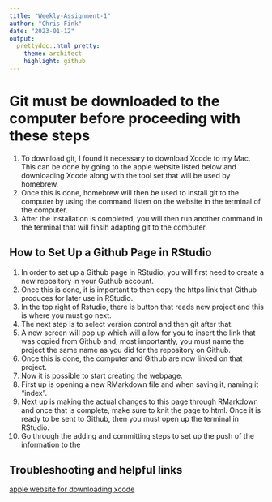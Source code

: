 ```yaml
---
title: "Weekly-Assignment-1"
author: "Chris Fink"
date: "2023-01-12"
output:
  prettydoc::html_pretty:
    theme: architect
    highlight: github
---
```

# Git must be downloaded to the computer before proceeding with these steps  

1. To download git, I found it necessary to download Xcode to my Mac. This can be done by going to the apple website listed below and downloading Xcode along with the tool set that will be used by homebrew.
2. Once this is done, homebrew will then be used to install git to the computer by using the command listen on the website in the terminal of the computer.
3. After the installation is completed, you will then run another command in the terminal that will finsih adapting git to the computer.

## How to Set Up a Github Page in RStudio  

1. In order to set up a Github page in RStudio, you will first need to create a new repository in your Guthub account.
2. Once this is done, it is important to then copy the https link that Github produces for later use in RStudio.
3. In the top right of Rstudio, there is button that reads new project and this is where you must go next.
4. The next step is to select version control and then git after that.
5. A new screen will pop up which will allow for you to insert the link that was copied from Github and, most importantly, you must name the project the same name as you did for the repository on Github.
6. Once this is done, the computer and Github are now linked on that project.
7. Now it is possible to start creating the webpage.
8. First up is opening a new RMarkdown file and when saving it, naming it "index".
9. Next up is making the actual changes to this page through RMarkdown and once that is complete, make sure to knit the page to html.
Once it is ready to be sent to Github, then you must open up the terminal in RStudio.
10. Go through the adding and committing steps to set up the push of the information to the 

## Troubleshooting and helpful links

[apple website for downloading xcode](https://developer.apple.com)

